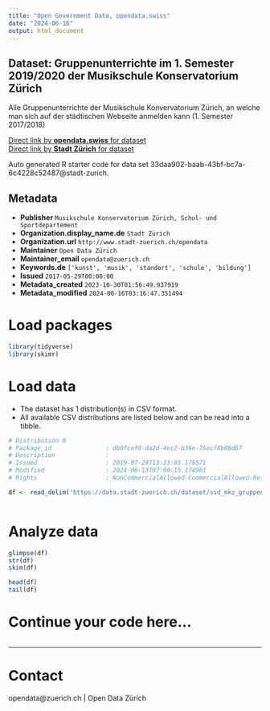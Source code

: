 ```yaml
---
title: "Open Government Data, opendata.swiss"
date: "2024-06-16"
output: html_document
---
```


## Dataset: Gruppenunterrichte im 1. Semester 2019/2020 der Musikschule Konservatorium Zürich


Alle Gruppenunterrichte der Musikschule Konvervatorium Zürich, an welche man sich auf der städtischen Webseite anmelden kann (1. Semester 2017/2018)



[Direct link by **opendata.swiss** for dataset](https://opendata.swiss/de/dataset/gruppenunterrichte-im-1-semester-2019-2020-der-musikschule-konservatorium-zurich1)<br>
[Direct link by **Stadt Zürich** for dataset](https://data.stadt-zuerich.ch/dataset/ssd_mkz_gruppenunterrichte)

Auto generated R starter code for data set 33daa902-baab-43bf-bc7a-6c4228c52487@stadt-zurich.

## Metadata

- **Publisher** `Musikschule Konservatorium Zürich, Schul- und Sportdepartement`
- **Organization.display_name.de** `Stadt Zürich`
- **Organization.url** `http://www.stadt-zuerich.ch/opendata`
- **Maintainer** `Open Data Zürich`
- **Maintainer_email** `opendata@zuerich.ch`
- **Keywords.de** `['kunst', 'musik', 'standort', 'schule', 'bildung']`
- **Issued** `2017-05-29T00:00:00`
- **Metadata_created** `2023-10-30T01:56:49.937919`
- **Metadata_modified** `2024-06-16T03:16:47.351494`


# Load packages

```r

library(tidyverse)
library(skimr)

```

# Load data

-   The dataset has 1 distribution(s) in CSV format.
-   All available CSV distributions are listed below and can be read into a tibble.

```r

# Distribution 0
# Package_id               : db0fcef0-da2d-4ec2-b36e-76ecf8b06d67
# Description              : 
# Issued                   : 2019-07-29T13:23:05.178571
# Modified                 : 2024-06-13T07:00:15.174961
# Rights                   : NonCommercialAllowed-CommercialAllowed-ReferenceNotRequired

df <- read_delim('https://data.stadt-zuerich.ch/dataset/ssd_mkz_gruppenunterrichte/download/mkz_gruppenunterrichte.csv')



```

# Analyze data

```r

glimpse(df)
str(df)
skim(df)

head(df)
tail(df)

```

# Continue your code here...

```r

```

------------------------------------------------------------------------

# Contact

opendata@zuerich.ch | Open Data Zürich

